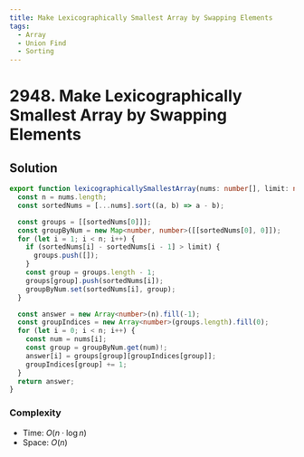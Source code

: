 ```yaml
---
title: Make Lexicographically Smallest Array by Swapping Elements
tags:
  - Array
  - Union Find
  - Sorting
---
```


# 2948. Make Lexicographically Smallest Array by Swapping Elements

<Badges>
  <LevelBadge level="medium" />
  <TopicBadge name="Array" slug="array" />
  <TopicBadge name="Union Find" slug="union-find" />
  <TopicBadge name="Sorting" slug="sorting" />
</Badges>

## Solution

```typescript filename="solution.ts" copy
export function lexicographicallySmallestArray(nums: number[], limit: number): number[] {
  const n = nums.length;
  const sortedNums = [...nums].sort((a, b) => a - b);

  const groups = [[sortedNums[0]]];
  const groupByNum = new Map<number, number>([[sortedNums[0], 0]]);
  for (let i = 1; i < n; i++) {
    if (sortedNums[i] - sortedNums[i - 1] > limit) {
      groups.push([]);
    }
    const group = groups.length - 1;
    groups[group].push(sortedNums[i]);
    groupByNum.set(sortedNums[i], group);
  }

  const answer = new Array<number>(n).fill(-1);
  const groupIndices = new Array<number>(groups.length).fill(0);
  for (let i = 0; i < n; i++) {
    const num = nums[i];
    const group = groupByNum.get(num)!;
    answer[i] = groups[group][groupIndices[group]];
    groupIndices[group] += 1;
  }
  return answer;
}
```

### Complexity

- Time: $O(n \cdot \log n)$
- Space: $O(n)$

<ProblemLink
  codingSite="leetcode"
  href="https://leetcode.com/problems/make-lexicographically-smallest-array-by-swapping-elements"
  title="Make Lexicographically Smallest Array by Swapping Elements"
/>
